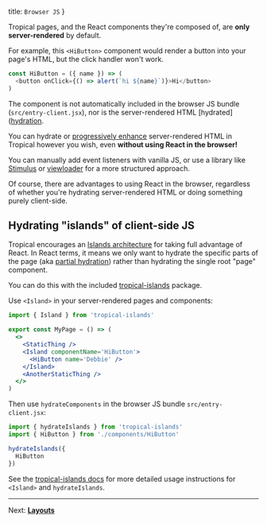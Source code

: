  title: `Browser JS`
}

Tropical pages, and the React components they're composed of, are **only server-rendered** by default.

For example, this `<HiButton>` component would render a button into your page's HTML, but the click handler won't work.

```js
const HiButton = ({ name }) => (
  <button onClick={() => alert(`hi ${name}`)}>Hi</button>
)
```

The component is not automatically included in the browser JS bundle (`src/entry-client.jsx`), nor is the server-rendered HTML [hydrated]([hydration](https://reactjs.org/docs/react-dom.html#hydrate).

You can hydrate or [progressively enhance](https://en.wikipedia.org/wiki/Progressive_enhancement) server-rendered HTML in Tropical however you wish, even **without using React in the browser!** 

You can manually add event listeners with vanilla JS, or use a library like [Stimulus](https://stimulus.hotwired.dev/) or [viewloader](https://github.com/icelab/viewloader) for a more structured approach.

Of course, there are advantages to using React in the browser, regardless of whether you're hydrating server-rendered HTML or doing something purely client-side.

## Hydrating "islands" of client-side JS

Tropical encourages an [Islands architecture](https://jasonformat.com/islands-architecture/) for taking full advantage of React. In React terms, it means we only want to hydrate the specific parts of the page (aka [partial hydration](https://markus.oberlehner.net/blog/partial-hydration-concepts-lazy-and-active/)) rather than hydrating the single root "page" component.

You can do this with the included [tropical-islands](https://github.com/bensmithett/tropical-utils/tree/main/packages/tropical-islands) package.

Use `<Island>` in your server-rendered pages and components:

```jsx
import { Island } from 'tropical-islands'

export const MyPage = () => (
  <>
    <StaticThing />
    <Island componentName='HiButton'>
      <HiButton name='Debbie' />
    </Island>
    <AnotherStaticThing />
  </>
)
```

Then use `hydrateComponents` in the browser JS bundle `src/entry-client.jsx`:

```javascript
import { hydrateIslands } from 'tropical-islands'
import { HiButton } from './components/HiButton'

hydrateIslands({
  HiButton
})
```

See the [tropical-islands docs](https://github.com/bensmithett/tropical-utils/tree/main/packages/tropical-islands) for more detailed usage instructions for `<Island>` and `hydrateIslands`.

---

Next: [**Layouts**](/docs/layouts)
